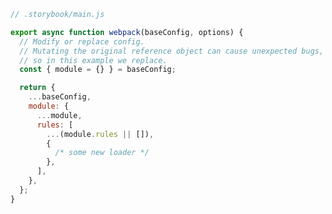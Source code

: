 ```js
// .storybook/main.js

export async function webpack(baseConfig, options) {
  // Modify or replace config. 
  // Mutating the original reference object can cause unexpected bugs,
  // so in this example we replace.
  const { module = {} } = baseConfig;

  return {
    ...baseConfig,
    module: {
      ...module,
      rules: [
        ...(module.rules || []),
        {
          /* some new loader */
        },
      ],
    },
  };
}
```